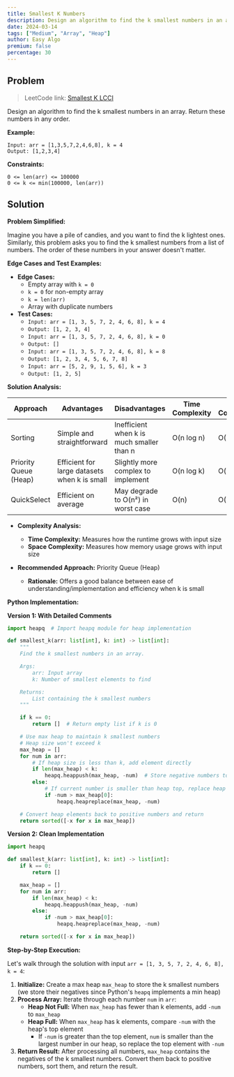 ```yaml
---
title: Smallest K Numbers
description: Design an algorithm to find the k smallest numbers in an array with optimal time complexity.
date: 2024-03-14
tags: ["Medium", "Array", "Heap"]
author: Easy Algo
premium: false
percentage: 30
---
```


## Problem

> LeetCode link: [Smallest K LCCI](https://leetcode.com/problems/smallest-k-lcci/)

Design an algorithm to find the k smallest numbers in an array. Return these numbers in any order.

**Example:**
```
Input: arr = [1,3,5,7,2,4,6,8], k = 4
Output: [1,2,3,4]
```

**Constraints:**
```
0 <= len(arr) <= 100000
0 <= k <= min(100000, len(arr))
```

## Solution

**Problem Simplified:**

Imagine you have a pile of candies, and you want to find the k lightest ones. Similarly, this problem asks you to find the k smallest numbers from a list of numbers. The order of these numbers in your answer doesn't matter.

**Edge Cases and Test Examples:**

*   **Edge Cases:**
    *   Empty array with `k = 0`
    *   `k = 0` for non-empty array
    *   `k = len(arr)`
    *   Array with duplicate numbers
*   **Test Cases:**
    *   `Input: arr = [1, 3, 5, 7, 2, 4, 6, 8], k = 4`
    *   `Output: [1, 2, 3, 4]`
    *   `Input: arr = [1, 3, 5, 7, 2, 4, 6, 8], k = 0`
    *   `Output: []`
    *   `Input: arr = [1, 3, 5, 7, 2, 4, 6, 8], k = 8`
    *   `Output: [1, 2, 3, 4, 5, 6, 7, 8]`
    *   `Input: arr = [5, 2, 9, 1, 5, 6], k = 3`
    *   `Output: [1, 2, 5]`

**Solution Analysis:**

| Approach | Advantages | Disadvantages | Time Complexity | Space Complexity |
| -------- | ---------- | ------------- | -------------- | --------------- |
| Sorting | Simple and straightforward | Inefficient when k is much smaller than n | O(n log n) | O(1) |
| Priority Queue (Heap) | Efficient for large datasets when k is small | Slightly more complex to implement | O(n log k) | O(k) |
| QuickSelect | Efficient on average | May degrade to O(n²) in worst case | O(n) | O(1) |

*   **Complexity Analysis:**
    *   **Time Complexity:** Measures how the runtime grows with input size
    *   **Space Complexity:** Measures how memory usage grows with input size

*   **Recommended Approach:** Priority Queue (Heap)

    *   **Rationale:** Offers a good balance between ease of understanding/implementation and efficiency when k is small

**Python Implementation:**

**Version 1: With Detailed Comments**

```python
import heapq  # Import heapq module for heap implementation

def smallest_k(arr: list[int], k: int) -> list[int]:
    """
    Find the k smallest numbers in an array.

    Args:
        arr: Input array
        k: Number of smallest elements to find

    Returns:
        List containing the k smallest numbers
    """

    if k == 0:
        return []  # Return empty list if k is 0

    # Use max heap to maintain k smallest numbers
    # Heap size won't exceed k
    max_heap = []
    for num in arr:
        # If heap size is less than k, add element directly
        if len(max_heap) < k:
            heapq.heappush(max_heap, -num)  # Store negative numbers to simulate max heap
        else:
            # If current number is smaller than heap top, replace heap top
            if -num > max_heap[0]:
                heapq.heapreplace(max_heap, -num)

    # Convert heap elements back to positive numbers and return
    return sorted([-x for x in max_heap])
```

**Version 2: Clean Implementation**

```python
import heapq

def smallest_k(arr: list[int], k: int) -> list[int]:
    if k == 0:
        return []

    max_heap = []
    for num in arr:
        if len(max_heap) < k:
            heapq.heappush(max_heap, -num)
        else:
            if -num > max_heap[0]:
                heapq.heapreplace(max_heap, -num)

    return sorted([-x for x in max_heap])
```

**Step-by-Step Execution:**

Let's walk through the solution with input `arr = [1, 3, 5, 7, 2, 4, 6, 8], k = 4`:

1.  **Initialize:** Create a max heap `max_heap` to store the k smallest numbers (we store their negatives since Python's `heapq` implements a min heap)
2.  **Process Array:** Iterate through each number `num` in `arr`:
    *   **Heap Not Full:** When `max_heap` has fewer than k elements, add `-num` to `max_heap`
    *   **Heap Full:** When `max_heap` has k elements, compare `-num` with the heap's top element
        *   If `-num` is greater than the top element, `num` is smaller than the largest number in our heap, so replace the top element with `-num`
3.  **Return Result:** After processing all numbers, `max_heap` contains the negatives of the k smallest numbers. Convert them back to positive numbers, sort them, and return the result.